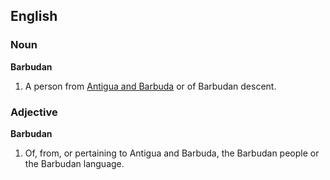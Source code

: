 ==English==
===Noun===
'''Barbudan'''

#A person from [[Antigua and Barbuda]] or of Barbudan descent.

===Adjective===
'''Barbudan'''

#Of, from, or pertaining to Antigua and Barbuda, the Barbudan people or the Barbudan language.